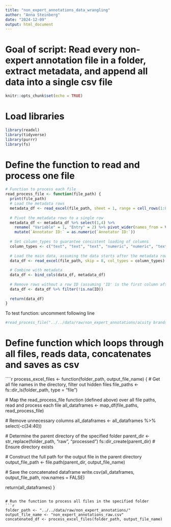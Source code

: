 ```yaml
---
title: "non_expert_annotations_data_wrangling"
author: "Anna Steinberg"
date: "2024-12-09"
output: html_document
---
```


# Goal of script: Read every non-expert annotation file in a folder, extract metadata, and append all data into a single csv file

```r
knitr::opts_chunk$set(echo = TRUE)
```

# Load libraries
```r
library(readxl)
library(tidyverse)
library(purrr)
library(fs)
```

# Define the function to read and process one file
```r
# Function to process each file
read_process_file <- function(file_path) {
  print(file_path)
  # Load the metadata rows
  metadata_df <- read_excel(file_path, sheet = 1, range = cell_rows(1:8), col_names = FALSE, col_types = rep("text", 15))[1:4]
  
  # Pivot the metadata rows to a single row
  metadata_df <- metadata_df %>% select(1,4) %>%
    rename( "Variable" = 1, "Entry" = 2) %>% pivot_wider(names_from = Variable, values_from = Entry) %>%
    mutate(`Annotator ID:` = as.numeric(`Annotator ID:`))
  
  # Set column_types to guarantee consistent loading of columns
  column_types <- c("text", "text", "text", "numeric", "numeric", "text", rep("text", 19))
  
  # Load the main data, assuming the data starts after the metadata rows
  data_df <- read_excel(file_path, skip = 8, col_types = column_types)
  
  # Combine with metadata
  data_df <- bind_cols(data_df, metadata_df)
  
  # Remove rows without a row ID (assuming 'ID' is the first column after the header)
  data_df <- data_df %>% filter(!is.na(ID))
  
  return(data_df)
}
```

To test function: uncomment following line
```r
#read_process_file("../../data/raw/non_expert_annotations/acuity brands inc_2022_report_1.xlsx")
```


# Define function which loops through all files, reads data, concatenates and saves as csv
````r
process_excel_files <- function(folder_path, output_file_name) {
  # Get all file names in the directory, filter out hidden files
  file_paths <- fs::dir_ls(folder_path, type = "file")

  # Map the read_process_file function (defined above) over all file paths, read and process each file
  all_dataframes <- map_df(file_paths, read_process_file)
  
  # Remove unnecessary columns
  all_dataframes <- all_dataframes %>% select(-c(34:40))
  
  # Determine the parent directory of the specified folder
  parent_dir <- str_replace(folder_path, "raw", "processed")
  fs::dir_create(parent_dir)  # Ensure directory exists
  
  # Construct the full path for the output file in the parent directory
  output_file_path <- file.path(parent_dir, output_file_name)
  
  # Save the concatenated dataframe
  write.csv(all_dataframes, output_file_path, row.names = FALSE)
  
  return(all_dataframes)
}
```

# Run the function to process all files in the specified folder
```r
folder_path <- "../../data/raw/non_expert_annotations/"
output_file_name <- "non_expert_annotations_raw.csv"
concatenated_df <- process_excel_files(folder_path, output_file_name)
```

